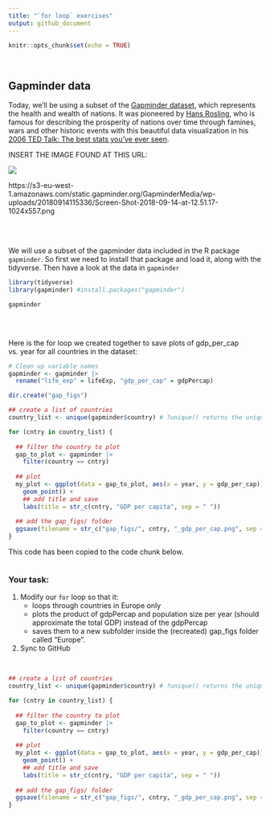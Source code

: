 ```yaml
---
title: "`for loop` exercises"
output: github_document
---
```


```r
knitr::opts_chunk$set(echo = TRUE)
```

<br>

## Gapminder data

Today, we'll be using a subset of the [Gapminder dataset](https://www.gapminder.org/tools/?from=world#$chart-type=bubbles), which represents the health and wealth of nations. It was pioneered by [Hans Rosling](https://www.ted.com/speakers/hans_rosling), who is famous for describing the prosperity of nations over time through famines, wars and other historic events with this beautiful data visualization in his [2006 TED Talk: The best stats you've ever seen](https://www.ted.com/talks/hans_rosling_shows_the_best_stats_you_ve_ever_seen).

INSERT THE IMAGE FOUND AT THIS URL:

![](https://s3-eu-west-1.amazonaws.com/static.gapminder.org/GapminderMedia/wp-uploads/20180914115336/Screen-Shot-2018-09-14-at-12.51.17-1024x557.png)

https://s3-eu-west-1.amazonaws.com/static.gapminder.org/GapminderMedia/wp-uploads/20180914115336/Screen-Shot-2018-09-14-at-12.51.17-1024x557.png

<br> <br>

We will use a subset of the gapminder data included in the R package `gapminder`. So first we need to install that package and load it, along with the tidyverse. Then have a look at the data in `gapminder`

```r

library(tidyverse)
library(gapminder) #install.packages("gapminder")

gapminder 
  

```

<br>

Here is the for loop we created together to save plots of gdp_per_cap vs. year for all countries in the dataset:

```r

# Clean up variable names
gapminder <- gapminder |> 
  rename("life_exp" = lifeExp, "gdp_per_cap" = gdpPercap)

dir.create("gap_figs") 

## create a list of countries
country_list <- unique(gapminder$country) # ?unique() returns the unique values

for (cntry in country_list) {
  
  ## filter the country to plot
  gap_to_plot <- gapminder |>
    filter(country == cntry)
  
  ## plot
  my_plot <- ggplot(data = gap_to_plot, aes(x = year, y = gdp_per_cap)) + 
    geom_point() +
    ## add title and save
    labs(title = str_c(cntry, "GDP per capita", sep = " "))
  
  ## add the gap_figs/ folder
  ggsave(filename = str_c("gap_figs/", cntry, "_gdp_per_cap.png", sep = ""), plot = my_plot)
} 

```

This code has been copied to the code chunk below.

```r


```

### Your task:

1.  Modify our `for` loop so that it:
    -   loops through countries in Europe only
    -   plots the product of gdpPercap and population size per year (should approximate the total GDP) instead of the gdpPercap
    -   saves them to a new subfolder inside the (recreated) gap_figs folder called "Europe".
2.  Sync to GitHub

<br>

```r


## create a list of countries
country_list <- unique(gapminder$country) # ?unique() returns the unique values

for (cntry in country_list) {
  
  ## filter the country to plot
  gap_to_plot <- gapminder |>
    filter(country == cntry)
  
  ## plot
  my_plot <- ggplot(data = gap_to_plot, aes(x = year, y = gdp_per_cap)) + 
    geom_point() +
    ## add title and save
    labs(title = str_c(cntry, "GDP per capita", sep = " "))
  
  ## add the gap_figs/ folder
  ggsave(filename = str_c("gap_figs/", cntry, "_gdp_per_cap.png", sep = ""), plot = my_plot)
} 


```

<br>
